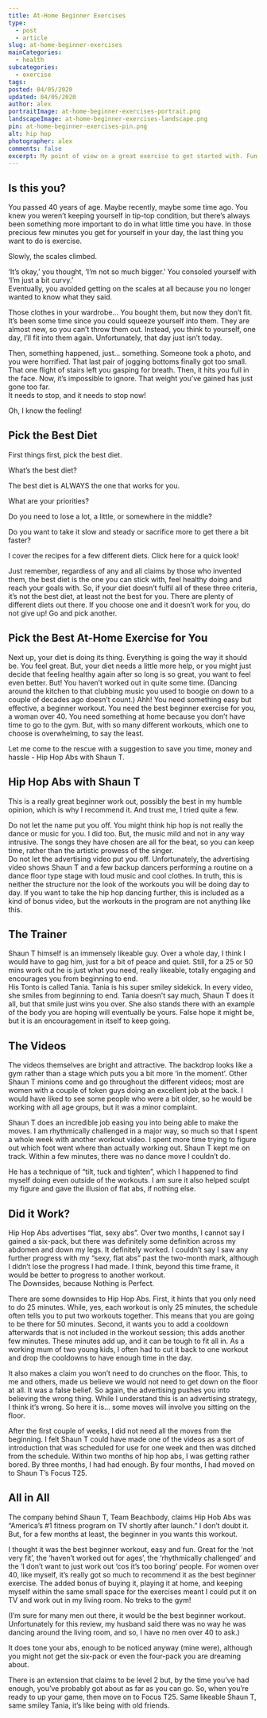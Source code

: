 ```yaml
---
title: At-Home Beginner Exercises
type:
  - post
  - article
slug: at-home-beginner-exercises
mainCategories: 
  - health
subcategories: 
  - exercise
tags:
posted: 04/05/2020
updated: 04/05/2020
author: alex
portraitImage: at-home-beginner-exercises-portrait.png
landscapeImage: at-home-beginner-exercises-landscape.png
pin: at-home-beginner-exercises-pin.png
alt: hip hop
photographer: alex
comments: false
excerpt: My point of view on a great exercise to get started with. Fun and easy to follow Hip Hop Abs by Shaun T.
---
```


<div className="body">

## Is this you?


You passed 40 years of age.  Maybe recently, maybe some time ago. You knew you weren’t keeping yourself in tip-top condition, but there’s always been something more important to do in what little time you have. In those precious few minutes you get for yourself in your day, the last thing you want to do is exercise.
 
Slowly, the scales climbed. 


‘It’s okay,’ you thought, ‘I’m not so much bigger.’ 
You consoled yourself with  ‘I’m just a bit curvy.’  
Eventually, you avoided getting on the scales at all because you no longer wanted to know what they said.  


Those clothes in your wardrobe… You bought them, but now they don’t fit.  It’s been some time since you could squeeze yourself into them.  They are almost new, so you can’t throw them out.  Instead, you think to yourself, one day, I’ll fit into them again. Unfortunately, that day just isn’t today. 


Then, something happened, just… something.  Someone took a photo, and you were horrified.  That last pair of jogging bottoms finally got too small.  That one flight of stairs left you gasping for breath. 
Then, it hits you full in the face.  Now, it’s impossible to ignore.  That weight you’ve gained has just gone too far.  
It needs to stop, and it needs to stop now!


Oh, I know the feeling!


## Pick the Best Diet


First things first, pick the best diet. 
 
What’s the best diet?


The best diet is ALWAYS the one that works for you. 
 
What are your priorities?  


Do you need to lose a lot, a little, or somewhere in the middle?


Do you want to take it slow and steady or sacrifice more to get there a bit faster?


I cover the recipes for a few different diets.  Click here for a quick look! 


Just remember, regardless of any and all claims by those who invented them, the best diet is the one you can stick with, feel healthy doing and reach your goals with. So, if your diet doesn’t fulfil all of these three criteria, it’s not the best diet, at least not the best for you.
There are plenty of different diets out there.  If you choose one and it doesn’t work for you, do not give up!  Go and pick another. 



## Pick the Best At-Home Exercise for You


Next up, your diet is doing its thing. Everything is going the way it should be.  You feel great.  But, your diet needs a little more help, or you might just decide that feeling healthy again after so long is so great, you want to feel even better.  But!  You haven’t worked out in quite some time.  (Dancing around the kitchen to that clubbing music you used to boogie on down to a couple of decades ago doesn’t count.) 
Ahh!  You need something easy but effective, a beginner workout. You need the best beginner exercise for you, a woman over 40. You need something at home because you don’t have time to go to the gym. But, with so many different workouts, which one to choose is overwhelming, to say the least.


Let me come to the rescue with a suggestion to save you time, money and hassle - Hip Hop Abs with Shaun T.


## Hip Hop Abs with Shaun T


This is a really great beginner work out, possibly the best in my humble opinion, which is why I recommend it.  And trust me, I tried quite a few.


Do not let the name put you off. You might think hip hop is not really the dance or music for you.  I did too.  But, the music mild and not in any way intrusive.  The songs they have chosen are all for the beat, so you can keep time, rather than the artistic prowess of the singer.  
Do not let the advertising video put you off. Unfortunately, the advertising video shows Shaun T and a few backup dancers performing a routine on a dance floor type stage with loud music and cool clothes.  In truth, this is neither the structure nor the look of the workouts you will be doing day to day.  If you want to take the hip hop dancing further, this is included as a kind of bonus video, but the workouts in the program are not anything like this. 


## The Trainer


Shaun T himself is an immensely likeable guy.  Over a whole day, I think I would have to gag him, just for a bit of peace and quiet. Still, for a 25 or 50 mins work out he is just what you need, really likeable, totally engaging and encourages you from beginning to end.  
His Tonto is called Tania.  Tania is his super smiley sidekick.  In every video, she smiles from beginning to end.  Tania doesn’t say much, Shaun T does it all, but that smile just wins you over.  She also stands there with an example of the body you are hoping will eventually be yours.  False hope it might be, but it is an encouragement in itself to keep going. 


## The Videos


The videos themselves are bright and attractive.  The backdrop looks like a gym rather than a stage which puts you a bit more ‘in the moment’.  Other Shaun T minions come and go throughout the different videos; most are women with a couple of token guys doing an excellent job at the back.  I would have liked to see some people who were a bit older, so he would be working with all age groups, but it was a minor complaint.


Shaun T does an incredible job easing you into being able to make the moves.  I am rhythmically challenged in a major way, so much so that I spent a whole week with another workout video.  I spent more time trying to figure out which foot went where than actually working out.  Shaun T kept me on track.  Within a few minutes, there was no dance move I couldn’t do.  


He has a technique of “tilt, tuck and tighten”, which I happened to find myself doing even outside of the workouts. I am sure it also helped sculpt my figure and gave the illusion of flat abs, if nothing else.


## Did it Work?


Hip Hop Abs advertises “flat, sexy abs”.  Over two months, I cannot say I gained a six-pack, but there was definitely some definition across my abdomen and down my legs.  It definitely worked.  I couldn’t say I saw any further progress with my “sexy, flat abs” past the two-month mark, although I didn’t lose the progress I had made.  I think, beyond this time frame, it would be better to progress to another workout.  
The Downsides, because Nothing is Perfect.


There are some downsides to Hip Hop Abs. First, it hints that you only need to do 25 minutes.  While, yes, each workout is only 25 minutes, the schedule often tells you to put two workouts together.  This means that you are going to be there for 50 minutes.  Second, it wants you to add a cooldown afterwards that is not included in the workout session; this adds another few minutes.  These minutes add up, and it can be tough to fit all in.  As a working mum of two young kids, I often had to cut it back to one workout and drop the cooldowns to have enough time in the day. 


It also makes a claim you won’t need to do crunches on the floor.  This, to me and others, made us believe we would not need to get down on the floor at all.  It was a false belief. So again, the advertising pushes you into believing the wrong thing.  While I understand this is an advertising strategy, I think it’s wrong.  So here it is… some moves will involve you sitting on the floor.


After the first couple of weeks, I did not need all the moves from the beginning.  I felt Shaun T could have made one of the videos as a sort of introduction that was scheduled for use for one week and then was ditched from the schedule.  Within two months of hip hop abs, I was getting rather bored. By three months, I had had enough.  By four months, I had moved on to Shaun T’s Focus T25. 


## All in All


The company behind Shaun T, Team Beachbody, claims Hip Hob Abs was “America’s #1 fitness program on TV shortly after launch.” I don’t doubt it.  But, for a few months at least, the beginner in you wants this workout. 


I thought it was the best beginner workout, easy and fun. Great for the ‘not very fit’, the ‘haven’t worked out for ages’, the ‘rhythmically challenged’ and the ‘I don’t want to just work out ‘cos it’s too boring’ people. For women over 40, like myself, it’s really got so much to recommend it as the best beginner exercise. The added bonus of buying it, playing it at home, and keeping myself within the same small space for the exercises meant I could put it on TV and work out in my living room. No treks to the gym! 


(I’m sure for many men out there, it would be the best beginner workout. Unfortunately for this review, my husband said there was no way he was dancing around the living room, and so, I have no men over 40 to ask.)


It does tone your abs, enough to be noticed anyway (mine were), although you might not get the six-pack or even the four-pack you are dreaming about. 
 
There is an extension that claims to be level 2 but, by the time you’ve had enough, you’ve probably got about as far as you can go.  So, when you’re ready to up your game, then move on to Focus T25.  Same likeable Shaun T, same smiley Tania, it’s like being with old friends.

</div>

